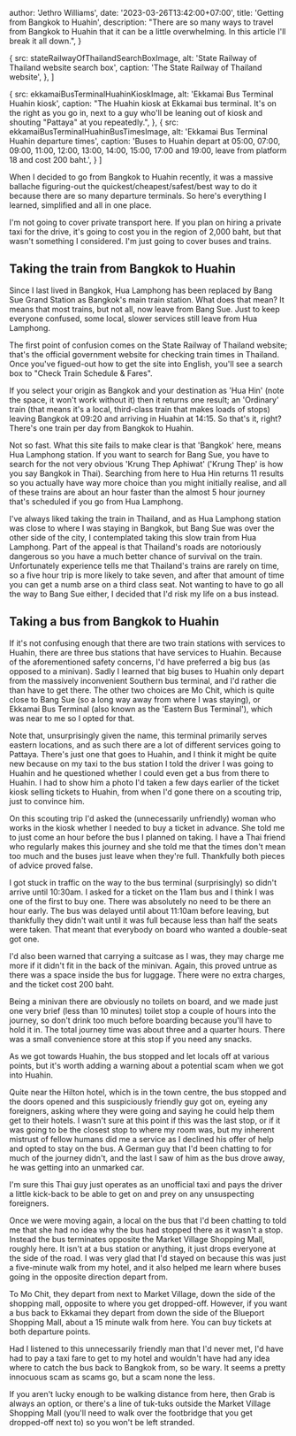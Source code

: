 


  author: 'Jethro Williams',
  date: '2023-03-26T13:42:00+07:00',
  title: 'Getting from Bangkok to Huahin',
  description: "There are so many ways to travel from Bangkok to Huahin that it can be a little overwhelming. In this article I'll break it all down.",
}

  {
    src: stateRailwayOfThailandSearchBoxImage,
    alt: 'State Railway of Thailand website search box',
    caption: 'The State Railway of Thailand website',
  },
]

  {
    src: ekkamaiBusTerminalHuahinKioskImage,
    alt: 'Ekkamai Bus Terminal Huahin kiosk',
    caption: "The Huahin kiosk at Ekkamai bus terminal. It's on the right as you go in, next to a guy who'll be leaning out of kiosk and shouting \"Pattaya\" at you repeatedly.",
  },
  {
    src: ekkamaiBusTerminalHuahinBusTimesImage,
    alt: 'Ekkamai Bus Terminal Huahin departure times',
    caption: 'Buses to Huahin depart at 05:00, 07:00, 09:00, 11:00, 12:00, 13:00, 14:00, 15:00, 17:00 and 19:00, leave from platform 18 and cost 200 baht.',
  }
]


When I decided to go from Bangkok to Huahin recently, it was a massive ballache figuring-out the quickest/cheapest/safest/best way to do it because there are so many departure terminals. So here's everything I learned, simplified and all in one place.

I'm not going to cover private transport here. If you plan on hiring a private taxi for the drive, it's going to cost you in the region of 2,000 baht, but that wasn't something I considered. I'm just going to cover buses and trains.

## Taking the train from Bangkok to Huahin

Since I last lived in Bangkok, Hua Lamphong has been replaced by Bang Sue Grand Station as Bangkok's main train station. What does that mean? It means that most trains, but not all, now leave from Bang Sue. Just to keep everyone confused, some local, slower services still leave from Hua Lamphong.

The first point of confusion comes on the <ExternalLink url='https://www.railway.co.th/Home/Index'>State Railway of Thailand</ExternalLink> website; that's the official government website for checking train times in Thailand. Once you've figued-out how to get the site into English, you'll see a search box to "Check Train Schedule & Fares".

<ImageGallery images={stateRailwayOfThailandImages} />

If you select your origin as Bangkok and your destination as 'Hua Hin' (note the space, it won't work without it) then it returns one result; an 'Ordinary' train (that means it's a local, third-class train that makes loads of stops) leaving Bangkok at 09:20 and arriving in Huahin at 14:15. So that's it, right? There's one train per day from Bangkok to Huahin.

Not so fast. What this site fails to make clear is that 'Bangkok' here, means Hua Lamphong station. If you want to search for Bang Sue, you have to search for the not very obvious 'Krung Thep Aphiwat' ('Krung Thep' is how you say Bangkok in Thai). Searching from here to Hua Hin returns 11 results so you actually have way more choice than you might initially realise, and all of these trains are about an hour faster than the almost 5 hour journey that's scheduled if you go from Hua Lamphong.

I've always liked taking the train in Thailand, and as Hua Lamphong station was close to where I was staying in Bangkok, but Bang Sue was over the other side of the city, I contemplated taking this slow train from Hua Lamphong. Part of the appeal is that Thailand's roads are notoriously dangerous so you have a much better chance of survival on the train. Unfortunately experience tells me that Thailand's trains are rarely on time, so a five hour trip is more likely to take seven, and after that amount of time you can get a numb arse on a third class seat. Not wanting to have to go all the way to Bang Sue either, I decided that I'd risk my life on a bus instead.

## Taking a bus from Bangkok to Huahin

If it's not confusing enough that there are two train stations with services to Huahin, there are three bus stations that have services to Huahin. Because of the aforementioned safety concerns, I'd have preferred a big bus (as opposed to a minivan). Sadly I learned that big buses to Huahin only depart from the massively inconvenient Southern bus terminal, and I'd rather die than have to get there. The other two choices are Mo Chit, which is quite close to Bang Sue (so a long way away from where I was staying), or Ekkamai Bus Terminal (also known as the 'Eastern Bus Terminal'), which was near to me so I opted for that.

Note that, unsurprisingly given the name, this terminal primarily serves eastern locations, and as such there are a lot of different services going to Pattaya. There's just one that goes to Huahin, and I think it might be quite new because on my taxi to the bus station I told the driver I was going to Huahin and he questioned whether I could even get a bus from there to Huahin. I had to show him a photo I'd taken a few days earlier of the ticket kiosk selling tickets to Huahin, from when I'd gone there on a scouting trip, just to convince him.

<ImageGallery images={ekkamaiBusTerminalImages} />

On this scouting trip I'd asked the (unnecessarily unfriendly) woman who works in the kiosk whether I needed to buy a ticket in advance. She told me to just come an hour before the bus I planned on taking. I have a Thai friend who regularly makes this journey and she told me that the times don't mean too much and the buses just leave when they're full. Thankfully both pieces of advice proved false.

I got stuck in traffic on the way to the bus terminal (surprisingly) so didn't arrive until 10:30am. I asked for a ticket on the 11am bus and I think I was one of the first to buy one. There was absolutely no need to be there an hour early. The bus was delayed until about 11:10am before leaving, but thankfully they didn't wait until it was full because less than half the seats were taken. That meant that everybody on board who wanted a double-seat got one.

I'd also been warned that carrying a suitcase as I was, they may charge me more if it didn't fit in the back of the minivan. Again, this proved untrue as there was a space inside the bus for luggage. There were no extra charges, and the ticket cost 200 baht.

Being a minivan there are obviously no toilets on board, and we made just one very brief (less than 10 minutes) toilet stop a couple of hours into the journey, so don't drink too much before boarding because you'll have to hold it in. The total journey time was about three and a quarter hours. There was a small convenience store at this stop if you need any snacks.

As we got towards Huahin, the bus stopped and let locals off at various points, but it's worth adding a warning about a potential scam when we got into Huahin.

Quite near the Hilton hotel, which is in the town centre, the bus stopped and the doors opened and this suspiciously friendly guy got on, eyeing any foreigners, asking where they were going and saying he could help them get to their hotels. I wasn't sure at this point if this was the last stop, or if it was going to be the closest stop to where my room was, but my inherent mistrust of fellow humans did me a service as I declined his offer of help and opted to stay on the bus. A German guy that I'd been chatting to for much of the journey didn't, and the last I saw of him as the bus drove away, he was getting into an unmarked car.

I'm sure this Thai guy just operates as an unofficial taxi and pays the driver a little kick-back to be able to get on and prey on any unsuspecting foreigners.

Once we were moving again, a local on the bus that I'd been chatting to told me that she had no idea why the bus had stopped there as it wasn't a stop. Instead the bus terminates opposite the Market Village Shopping Mall, <ExternalLink url='https://goo.gl/maps/LnJ3VtmtLDod3A2h8'>roughly here</ExternalLink>. It isn't at a bus station or anything, it just drops everyone at the side of the road. I was very glad that I'd stayed on because this was just a five-minute walk from my hotel, and it also helped me learn where buses going in the opposite direction depart from.

To Mo Chit, they depart from <ExternalLink url='https://goo.gl/maps/8tnQipkMFN9nNtfm9'>next to Market Village</ExternalLink>, down the side of the shopping mall, opposite to where you get dropped-off. However, if you want a bus back to Ekkamai they depart from down the side of the <ExternalLink url='https://goo.gl/maps/CT7mdP6vZWFBSqLD6'>Blueport Shopping Mall</ExternalLink>, about a 15 minute walk from here. You can buy tickets at both departure points.

Had I listened to this unnecessarily friendly man that I'd never met, I'd have had to pay a taxi fare to get to my hotel and wouldn't have had any idea where to catch the bus back to Bangkok from, so be wary. It seems a pretty innocuous scam as scams go, but a scam none the less.

If you aren't lucky enough to be walking distance from here, then Grab is always an option, or there's a line of tuk-tuks outside the Market Village Shopping Mall (you'll need to walk over the footbridge that you get dropped-off next to) so you won't be left stranded.
